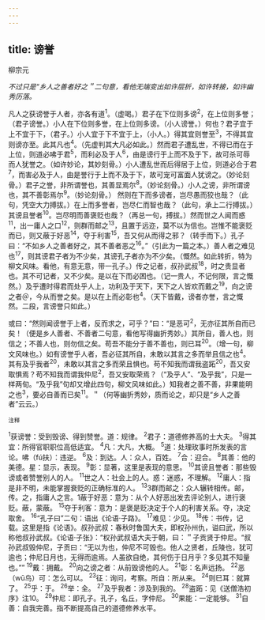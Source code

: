 ```yaml
---
---
---
```

title: 谤誉
---



柳宗元

*不过只是“乡人之善者好之＂二句意，看他无端变出如许层折，如许转接，如许幽秀历落。*

凡人之获谤誉于人者，亦各有道<sup>1</sup>。（虚喝。）君子在下位则多谤<sup>2</sup>，在上位则多誉；（君子谤誉。）小人在下位则多誉，在上位则多谤。（小人谤誉。）何也？君子宜于上不宜于下，（君子。）小人宜于下不宜于上，（小人。）得其宜则誉至<sup>3</sup>，不得其宜则谤亦至。此其凡也<sup>4</sup>。（先虚判其大凡必如此。）然而君子遭乱世，不得已而在于上位，则道必咈于君<sup>5</sup>，而利必及于人<sup>6</sup>，由是谤行于上而不及于下，故可杀可辱而人犹誉之。（如许妙论，其妙刻骨。）小人遭乱世而后得居于上位，则道必合于君<sup>7</sup>，而害必及于人，由是誉行于上而不及于下，故可宠可富面人犹谤之。（妙论刻骨。）君子之誉，非所谓誉也，其善显焉尔<sup>8</sup>。（妙论刻骨。）小人之谤，非所谓谤也，其不善彰焉尔<sup>9</sup>。（妙论刻骨。）
然则在下而多谤者，岂尽愚而狡也哉？（此句，凭空大力搏拔。）在上而多誉者，岂尽仁而智也哉？（此句，承上二行搏拔。）其谤且誉者<sup>10</sup>。岂尽明而善褒贬也哉？（再总一句，搏拔。）然而世之人闻而惑<sup>11</sup>，出一庸人之口<sup>12</sup>，则群而邮之<sup>13</sup>，且置于远迩，莫不以为信也。岂惟不能褒贬而已，则又蔽于好恶<sup>14</sup>，夺于利害<sup>15</sup>，吾又何从而得之邪？（转手而下。）孔子曰：“不如乡人之善者好之，其不善者恶之<sup>16</sup>。”（引此为一篇之本。）善人者之难见也<sup>17</sup>，则其谤君子者为不少矣，其谤孔子者亦为不少矣。（慨然。如此转折，特为柳文风味。看他，有意无意，带一孔子。）传之记者，叔孙武叔<sup>18</sup>，时之贵显者也。其不可记者，又不少矣。是以在下而必困也。（记一贵人，不记何限，言之慨然。）及乎遭时得君而处乎人上，功利及于天下，天下之人皆欢而戴之<sup>19</sup>，向之谤之者＠，今从而誉之矣。是以在上而必彰也<sup>4</sup>。（天下皆戴，谤者亦誉，言之慨然。二段，言谤誉只如此。）

或曰：“然则闻谤誉于上者，反而求之，可乎？”曰：“是恶可<sup>2</sup>，无亦征其所自而已矣！（便是乡人善者、不善者二句意，看他写得幽折秀妙。）其所自，善人也，则信之；不善人也，则勿信之矣。苟吾不能分于善不善也，则已耳<sup>20</sup>。（增一句，柳文风味也。）如有谤誉乎人者，吾必征其所自，未敢以其言之多而举且信之也<sup>4</sup>。其有及乎我者<sup>20</sup>，未敢以其言之多而荣且惧也。苟不知我而谓我盗跖<sup>20</sup>，吾又安取惧焉？苟不知我而谓我仲尼<sup>2</sup>，吾又安取荣焉？（“及乎人”、“及乎我”，只是一样两旬。“及乎我”句却又增此四句，柳文风味如此。）知我者之善不善，非果能明之也<sup>3</sup>，要必自善而已矣<sup>11</sup>。＂（何等幽折秀妙，质而论之，却只是“乡人之善者”云云。）

<sup>注释</sup>

<sup>1</sup>获谤誉：受到毁谤、得到赞誉。道：规律。
<sup>2</sup>君子：道德修养高的士大夫。
<sup>3</sup>得其宜：所得官职职位高低适宜。
<sup>4</sup>凡：大凡，大概。
<sup>5</sup>道：处理玫事时所发表的言论。咈（fú扶）：违逆。
<sup>6</sup>及：到达。人：众人，百姓。
<sup>7</sup>合：迎合。
<sup>8</sup>其善：他的美德。星：显示，表现。
<sup>9</sup>彰：显著，这里是表现的意思。
<sup>10</sup>其谤且誉者：那些毁谤或者赞誉别人的人。
<sup>11</sup>世之人：社会上的人。惑：迷惑，不理解。
<sup>12</sup>庸人：指是非不明，未能掌握衰贬的正确标准的人。
<sup>13</sup>3群而邮之：众人辗转相传。邮，传。之，指庸人之言。1蔽于好恶：意为：从个人好恶出发去评论别人，进行褒贬。蔽，蒙蔽。
<sup>15</sup>夺于利客：意为：是褒是贬决定于个人的利害关系。夺，决定取舍。
<sup>16</sup>“孔子曰”二句：语出《论语·子路》。
<sup>17</sup>难见：少见。
<sup>18</sup>传：书传，记载。这里是指《论语》。叔孙武叔：春秋时鲁国大夫，即权孙州仇，谥曰武，所以称他叔孙武叔。《论语·子张》：“权孙武叔语大夫于朝，曰：＂子贡贤于仲尼。“叔孙武叔毁仲尼，子贡曰：“无以为也，仲尼不可毁也。他人之贤者，丘陵也，犹可逾也；仲尼日月也，无得而逾焉。人虽欲自绝，其何伤于日月乎？多见其不知量也。””
<sup>19</sup>戴：拥戴。
<sup>20</sup>向之谤之者：从前毁谤他的人。
<sup>21</sup>彰：名声远扬。
<sup>22</sup>恶（wū鸟）可：怎么可以。
<sup>23</sup>征：询问，考察。所自：所从来。
<sup>24</sup>则巳耳：就算了。
<sup>25</sup>乎：于。
<sup>26</sup>举：全。
<sup>27</sup>及乎我者：涉及到我的。
<sup>28</sup>盗跖：见《送僧浩初序》注10。
<sup>29</sup>仲尼：即孔子。孔子，名丘，字仲尼。
<sup>30</sup>果能：一定能够。
<sup>31</sup>自善：自我完善。指不断提高自己的道德修养水平。